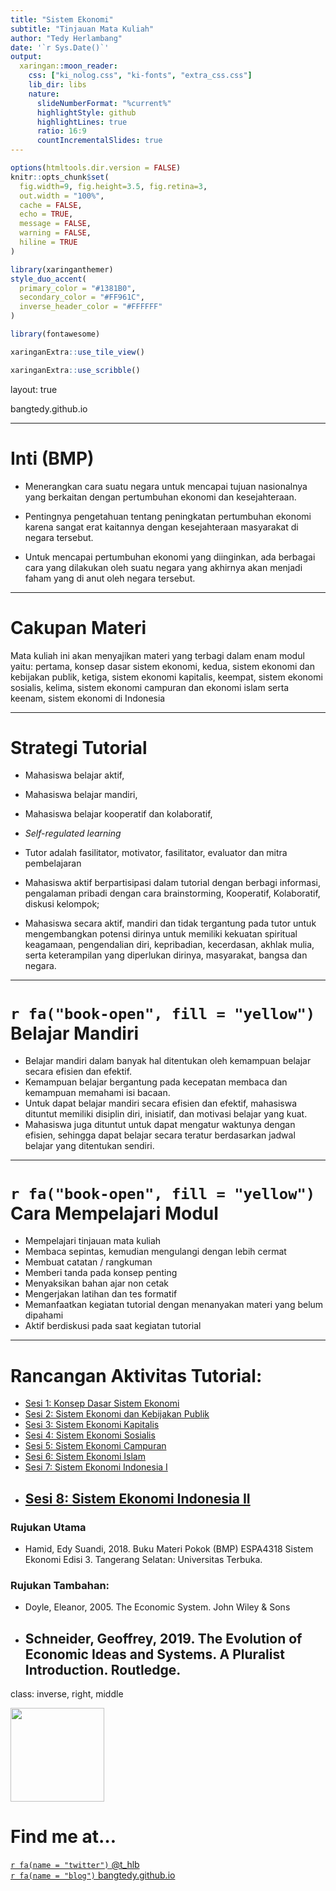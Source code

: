 ```yaml
---
title: "Sistem Ekonomi"
subtitle: "Tinjauan Mata Kuliah"  
author: "Tedy Herlambang"
date: '`r Sys.Date()`'
output:
  xaringan::moon_reader:
    css: ["ki_nolog.css", "ki-fonts", "extra_css.css"]
    lib_dir: libs
    nature:
      slideNumberFormat: "%current%"
      highlightStyle: github
      highlightLines: true
      ratio: 16:9
      countIncrementalSlides: true
---
```


```r
options(htmltools.dir.version = FALSE)
knitr::opts_chunk$set(
  fig.width=9, fig.height=3.5, fig.retina=3,
  out.width = "100%",
  cache = FALSE,
  echo = TRUE,
  message = FALSE, 
  warning = FALSE,
  hiline = TRUE
)
```

```r
library(xaringanthemer)
style_duo_accent(
  primary_color = "#1381B0",
  secondary_color = "#FF961C",
  inverse_header_color = "#FFFFFF"
)
```

```r
library(fontawesome)
```

```r
xaringanExtra::use_tile_view()
```

```r
xaringanExtra::use_scribble()
```
layout: true

<div class="my-footer"><span>bangtedy.github.io</span></div>

<!-- this adds the link footer to all slides, depends on my-footer class in css-->

---

# Inti (BMP)

- Menerangkan cara suatu negara untuk mencapai tujuan nasionalnya yang berkaitan dengan pertumbuhan ekonomi dan kesejahteraan. 

- Pentingnya pengetahuan tentang peningkatan pertumbuhan ekonomi karena sangat erat kaitannya dengan kesejahteraan masyarakat di negara tersebut. 

- Untuk mencapai pertumbuhan ekonomi yang diinginkan, ada berbagai cara yang dilakukan oleh suatu negara yang akhirnya akan menjadi faham yang di anut oleh negara tersebut. 

---

# Cakupan Materi

Mata kuliah ini akan menyajikan materi yang terbagi dalam enam modul yaitu: pertama, konsep dasar sistem ekonomi, kedua, sistem ekonomi dan kebijakan publik, ketiga, sistem ekonomi kapitalis, keempat, sistem ekonomi sosialis, kelima, sistem ekonomi campuran dan ekonomi islam serta keenam, sistem ekonomi di Indonesia

---

# Strategi Tutorial
- Mahasiswa belajar aktif, 
- Mahasiswa belajar mandiri, 
- Mahasiswa belajar kooperatif dan kolaboratif, 
- *Self-regulated learning*
- Tutor adalah fasilitator, motivator, fasilitator, evaluator dan mitra pembelajaran
- Mahasiswa aktif berpartisipasi dalam tutorial dengan berbagi informasi, pengalaman pribadi dengan cara brainstorming, Kooperatif, Kolaboratif, diskusi kelompok;

- Mahasiswa secara aktif, mandiri dan tidak tergantung pada tutor untuk mengembangkan potensi dirinya untuk memiliki kekuatan spiritual keagamaan, pengendalian diri, kepribadian, kecerdasan, akhlak mulia, serta keterampilan yang diperlukan dirinya, masyarakat, bangsa dan negara. 

---


# `r fa("book-open", fill = "yellow")` Belajar Mandiri
- Belajar mandiri dalam banyak hal ditentukan oleh kemampuan belajar secara efisien dan efektif. 
- Kemampuan belajar bergantung pada kecepatan membaca dan kemampuan memahami isi bacaan. 
- Untuk dapat belajar mandiri secara efisien dan efektif, mahasiswa dituntut memiliki disiplin diri, inisiatif, dan motivasi belajar yang kuat.
- Mahasiswa juga dituntut untuk dapat mengatur waktunya dengan efisien, sehingga dapat belajar secara teratur berdasarkan jadwal belajar yang ditentukan sendiri.

---

# `r fa("book-open", fill = "yellow")` Cara Mempelajari Modul
- Mempelajari tinjauan mata kuliah
- Membaca sepintas, kemudian mengulangi dengan lebih cermat
- Membuat catatan / rangkuman 
- Memberi tanda pada konsep penting 
- Menyaksikan bahan ajar non cetak
- Mengerjakan latihan dan  tes formatif
- Memanfaatkan kegiatan tutorial dengan menanyakan materi yang belum dipahami
- Aktif berdiskusi pada saat kegiatan tutorial

---

# Rancangan Aktivitas Tutorial:

- [Sesi 1: Konsep Dasar Sistem Ekonomi](https://bangtedy.github.io/sistemekonomi/sesi1#1)
- [Sesi 2: Sistem Ekonomi dan Kebijakan Publik](https://bangtedy.github.io/sistemekonomi/sesi2#1)
- [Sesi 3: Sistem Ekonomi Kapitalis](https://bangtedy.github.io/sistemekonomi/sesi3#1)
- [Sesi 4: Sistem Ekonomi Sosialis](https://bangtedy.github.io/sistemekonomi/sesi4#1)
- [Sesi 5: Sistem Ekonomi Campuran](https://bangtedy.github.io/sistemekonomi/sesi5#1)
- [Sesi 6: Sistem Ekonomi Islam](https://bangtedy.github.io/sistemekonomi/sesi6#1)
- [Sesi 7: Sistem Ekonomi Indonesia I](https://bangtedy.github.io/sistemekonomi/sesi7#1)
- [Sesi 8: Sistem Ekonomi Indonesia II](https://bangtedy.github.io/sistemekonomi/sesi8#1)
---

### Rujukan Utama
- Hamid, Edy Suandi, 2018. Buku Materi Pokok (BMP) ESPA4318 Sistem Ekonomi Edisi 3. Tangerang Selatan: Universitas Terbuka.

### Rujukan Tambahan:
- Doyle, Eleanor, 2005. The Economic System. John Wiley & Sons
- Schneider, Geoffrey, 2019. The Evolution of Economic Ideas and Systems. A Pluralist Introduction. Routledge.
---




class: inverse, right, middle

<img class= "circle" src="https://github.com/bangtedy.png" width="150px"/>

# Find me at...

[`r fa(name = "twitter")` @t_hlb](http://twitter.com/t_hlb)  
[`r fa(name = "blog")` bangtedy.github.io](https://bangtedy.github.io)

